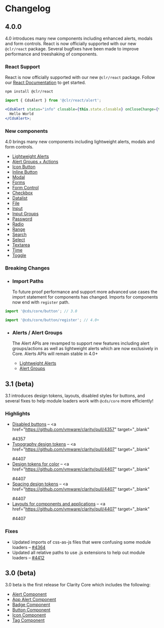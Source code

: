 
<Meta title="Documentation/Changelog" />

<Story id="stories-clarity--theme-switcher" inline={true} />

# Changelog

## 4.0.0

4.0 introduces many new components including enhanced alerts, modals and form controls.
React is now officially supported with our new `@clr/react` package.
Several bugfixes have been made to improve performance and treeshaking of components.

### React Support

React is now officially supported with our new `@clr/react` package. Follow our
[React Documentation](./?path=/story/documentation-react--page) to get started.

```bash
npm install @clr/react
```

```jsx
import { CdsAlert } from '@clr/react/alert';

<CdsAlert status="info" closable={this.state.closable} onCloseChange={this.log}>
  Hello World
</CdsAlert>;
```

### New components

4.0 brings many new components including lightweight alerts, modals and form controls.

- [Lightweight Alerts](./?path=/story/components-alert-getting-started--page)
- [Alert Groups + Actions](./?path=/story/components-alert-group-getting-started--page)
- [Icon Button](./?path=/story/components-icon-button-getting-started--page)
- [Inline Button](./?path=/story/components-inline-button-getting-started--page)
- [Modal](./?path=/story/components-modal-getting-started--page)
- [Forms](./?path=/story/forms-preview-forms-getting-started--page)
- [Form Control](./?path=/story/forms-preview-control-getting-started--page)
- [Checkbox](./?path=/story/forms-preview-checkbox-getting-started--page)
- [Datalist](./?path=/story/forms-preview-datalist-getting-started--page)
- [File](./?path=/story/forms-preview-file-getting-started--page)
- [Input](./?path=/story/forms-preview-input-getting-started--page)
- [Input Groups](./?path=/story/forms-preview-input-groups-getting-started--page)
- [Password](./?path=/story/forms-preview-password-getting-started--page)
- [Radio](./?path=/story/forms-preview-radio-getting-started--page)
- [Range](./?path=/story/forms-preview-range-getting-started--page)
- [Search](./?path=/story/forms-preview-search-getting-started--page)
- [Select](./?path=/story/forms-preview-select-getting-started--page)
- [Textarea](./?path=/story/forms-preview-textarea-getting-started--page)
- [Time](./?path=/story/forms-preview-time-getting-started--page)
- [Toggle](./?path=/story/forms-preview-toggle-getting-started--page)

### Breaking Changes

- ### Import Paths
  To future proof performance and support more advanced use cases the import statement
  for components has changed. Imports for components now end with `register` path.

```javascript
import '@cds/core/button'; // 3.0

import '@cds/core/button/register'; // 4.0+
```

- ### Alerts / Alert Groups

  The Alert APIs are revamped to support new features including alert groups/actions as
  well as lightweight alerts which are now exclusively in Core. Alerts APIs will
  remain stable in 4.0+

  - [Lightweight Alerts](./?path=/story/components-alert-getting-started--page)
  - [Alert Groups](./?path=/story/components-alert-group-getting-started--page)

## 3.1 (beta)

3.1 introduces design tokens, layouts, disabled styles for buttons, and several fixes to help module loaders work with `@cds/core` more efficiently!

### Highlights

- <a href="./?path=/story/components-button--status">Disabled buttons</a> – <a
    href="https://github.com/vmware/clarity/pull/4357"
    target="_blank"
  >
    #4357
  </a>
- <a href="./?path=/docs/experimental-typography-getting-started--page">Typography design tokens</a> – <a
    href="https://github.com/vmware/clarity/pull/4407"
    target="_blank"
  >
    #4407
  </a>
- <a href="./?path=/docs/experimental-color-getting-started--page">Design tokens for color</a> – <a
    href="https://github.com/vmware/clarity/pull/4407"
    target="_blank"
  >
    #4407
  </a>
- <a href="./?path=/docs/foundation-spacing-getting-started--page">Spacing design tokens</a> – <a
    href="https://github.com/vmware/clarity/pull/4407"
    target="_blank"
  >
    #4407
  </a>
- <a href="./?path=/docs/experimental-layout-get-started--page">Layouts for components and applications</a> – <a
    href="https://github.com/vmware/clarity/pull/4407"
    target="_blank"
  >
    #4407
  </a>

### Fixes

- Updated imports of css-as-js files that were confusing some module loaders – <a href="https://github.com/vmware/clarity/pull/4364" target="_blank">#4364</a>
- Updated all relative paths to use .js extensions to help out module loaders – <a href="https://github.com/vmware/clarity/pull/4412" target="_blank">#4412</a>

## 3.0 (beta)

3.0 beta is the first release for Clarity Core which includes the following:

- <a href="./?path=/story/components-alert--api">Alert Component</a>
- <a href="./?path=/story/components-app-alert--api">App Alert Component</a>
- <a href="./?path=/story/components-badge--api">Badge Component</a>
- <a href="./?path=/story/components-button--api">Button Component</a>
- <a href="./?path=/story/components-icon--api">Icon Component</a>
- <a href="./?path=/story/components-tag--api">Tag Component</a>
